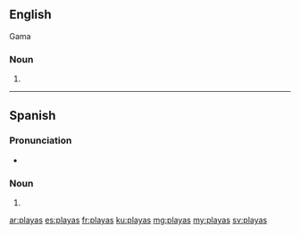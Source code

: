 ==English==
Gama 
===Noun===
{{head|en|noun plural form}}

# {{plural of|playa|lang=en}}

----

==Spanish==

===Pronunciation===
* {{IPA|/ˈplajas/|lang=es}}

===Noun===
{{head|es|noun form|g=f-p}}

# {{plural of|playa|lang=es}}

[[ar:playas]]
[[es:playas]]
[[fr:playas]]
[[ku:playas]]
[[mg:playas]]
[[my:playas]]
[[sv:playas]]